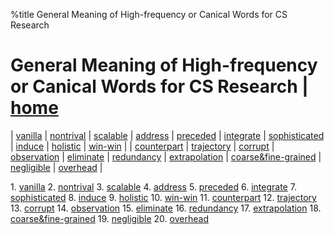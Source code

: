 %title General Meaning of High-frequency or Canical Words for CS Research
= General Meaning of High-frequency or Canical Words for CS Research | [[/index|home]] =

| [[words/vanilla|vanilla]]         | [[words/nontrival|nontrival]]   | [[words/scalable|scalable]] | [[words/address|address]]         | [[words/preceded|preceded]]   | [[words/integrate|integrate]]   | [[words/sophisticated|sophisticated]] | [[words/induce|induce]]                           | [[words/holistic|holistic]]     | [[words/win-win|win-win]]   |
| [[words/counterpart|counterpart]] | [[words/trajectory|trajectory]] | [[words/corrupt|corrupt]]   | [[words/observation|observation]] | [[words/eliminate|eliminate]] | [[words/redundancy|redundancy]] | [[words/extrapolation|extrapolation]] | [[words/coarse&fine-grained|coarse&fine-grained]] | [[words/negligible|negligible]] | [[words/overhead|overhead]] |

1. [[words/vanilla|vanilla]]
2. [[words/nontrival|nontrival]]
3. [[words/scalable|scalable]]
4. [[words/address|address]]
5. [[words/preceded|preceded]]
6. [[words/integrate|integrate]]
7. [[words/sophisticated|sophisticated]]
8. [[words/induce|induce]]
9. [[words/holistic|holistic]]
10. [[words/win-win|win-win]]
11. [[words/counterpart|counterpart]]
12. [[words/trajectory|trajectory]]
13. [[words/corrupt|corrupt]]
14. [[words/observation|observation]]
15. [[words/eliminate|eliminate]]
16. [[words/redundancy|redundancy]]
17. [[words/extrapolation|extrapolation]]
18. [[words/coarse&fine-grained|coarse&fine-grained]]
19. [[words/negligible|negligible]]
20. [[words/overhead|overhead]]

